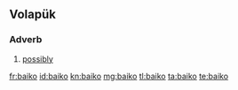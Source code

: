 ==Volapük==

===Adverb===
{{head|vo|adverb}}

# [[possibly]]

[[fr:baiko]]
[[id:baiko]]
[[kn:baiko]]
[[mg:baiko]]
[[tl:baiko]]
[[ta:baiko]]
[[te:baiko]]